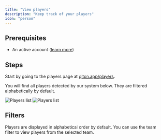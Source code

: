 ```yaml
---
title: "View players"
description: "Keep track of your players"
icon: "person"
---
```


## Prerequisites

- An active account ([learn more](/get-started/setup))

## Steps

Start by going to the players page at [qiton.app/players](https://qiton.app/players).

You will find all players detected by our system below.
They are filtered alphabetically by default.

<Frame>
    <img
        className="block dark:hidden"
        src="./images/players/list.png"
        alt="Players list"
    />
    <img
        className="hidden dark:block"
        src="./images/players/list.png"
        alt="Players list"
    />
</Frame>

## Filters

Players are displayed in alphabetical order by default. You can use the team filter to view players from the selected team.
